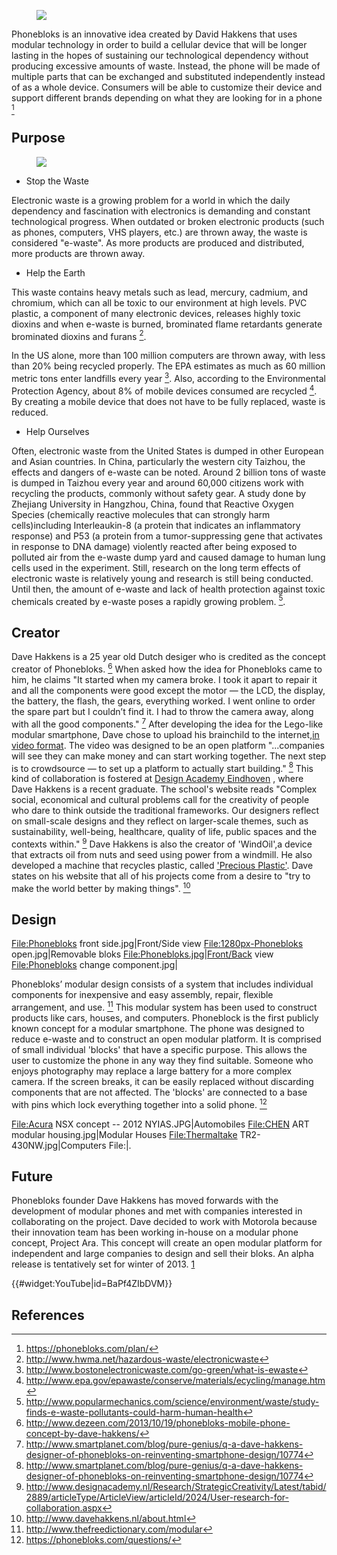 {{JMC116inprogress|December 20, 2013}}

<!-- Comments that appear only in the edit view are formatted like this. -->
<!-- These comments are offered as an aid as you get started. Remove as you wish. -->
<!-- next line is the code for inserting an image; delete if you don't have an image yet -->
[[Image:Phonebloks front side.jpg|left|]]



Phonebloks is an innovative idea created by David Hakkens that uses modular technology in order to build a cellular device that will be longer lasting in the hopes of sustaining our technological dependency without producing excessive amounts of waste. Instead, the phone will be made of multiple parts that can be exchanged and substituted independently instead of as a whole device. Consumers will be able to customize their device and support different brands depending on what they are looking for in a phone <ref>https://phonebloks.com/plan/</ref>

== Purpose ==

[[Image:1280px-Phonebloks open.jpg|right|]]
*Stop the Waste
Electronic waste is a growing problem for a world in which the daily dependency and fascination with electronics is demanding and constant technological progress. When outdated or broken electronic products (such as phones, computers, VHS players, etc.) are thrown away, the waste is considered "e-waste". As more products are produced and distributed, more products are thrown away. 

*Help the Earth
This waste contains heavy metals such as lead, mercury, cadmium, and chromium, which can all be toxic to our environment at high levels. PVC plastic, a component of many electronic devices, releases highly toxic dioxins and when e-waste is burned, brominated flame retardants generate brominated dioxins and furans <ref>http://www.hwma.net/hazardous-waste/electronicwaste</ref>.

In the US alone, more than 100 million computers are thrown away, with less than 20% being recycled properly. The EPA estimates as much as 60 million metric tons enter landfills every year <ref>http://www.bostonelectronicwaste.com/go-green/what-is-ewaste</ref>. Also, according to the Environmental Protection Agency, about 8% of mobile devices consumed are recycled <ref>http://www.epa.gov/epawaste/conserve/materials/ecycling/manage.htm</ref>. By creating a mobile device that does not have to be fully replaced, waste is reduced. 

*Help Ourselves
Often, electronic waste from the United States is dumped in other European and Asian countries. In China, particularly the western city Taizhou, the effects and dangers of e-waste can be noted. Around 2 billion tons of waste is dumped in Taizhou every year and around 60,000 citizens work with recycling the products, commonly without safety gear. A study done by Zhejiang University in Hangzhou, China, found that Reactive Oxygen Species (chemically reactive molecules that can strongly harm cells)including Interleaukin-8 (a protein that indicates an inflammatory response) and P53 (a protein from a tumor-suppressing gene that activates in response to DNA damage) violently reacted after being exposed to polluted air from the e-waste dump yard and caused damage to human lung cells used in the experiment. Still, research on the long term effects of electronic waste is relatively young and research is still being conducted. Until then, the amount of e-waste and lack of health protection against toxic chemicals created by e-waste poses a rapidly growing problem. <ref>http://www.popularmechanics.com/science/environment/waste/study-finds-e-waste-pollutants-could-harm-human-health</ref>.

== Creator ==

Dave Hakkens is a 25 year old Dutch desiger who is credited as the concept creator of Phonebloks. <ref>http://www.dezeen.com/2013/10/19/phonebloks-mobile-phone-concept-by-dave-hakkens/</ref> When asked how the idea for Phonebloks came to him, he claims "It started when my camera broke. I took it apart to repair it and all the components were good except the motor — the LCD, the display, the battery, the flash, the gears, everything worked. I went online to order the spare part but I couldn’t find it. I had to throw the camera away, along with all the good components." <ref>http://www.smartplanet.com/blog/pure-genius/q-a-dave-hakkens-designer-of-phonebloks-on-reinventing-smartphone-design/10774</ref> After developing the idea for the Lego-like modular smartphone, Dave chose to upload his brainchild to the internet,[https://www.youtube.com/watch?v=BaPf4ZIbDVM in video format]. The video was designed to be an open platform  "...companies will see they can make money and can start working together. The next step is to crowdsource — to set up a platform to actually start building." <ref>http://www.smartplanet.com/blog/pure-genius/q-a-dave-hakkens-designer-of-phonebloks-on-reinventing-smartphone-design/10774</ref> This kind of collaboration is fostered at [http://www.designacademy.nl/ Design Academy Eindhoven] , where Dave Hakkens is a recent graduate. The school's website reads "Complex social, economical and cultural problems call for the creativity of people who dare to think outside the traditional frameworks. Our designers reflect on small-scale designs and they reflect on larger-scale themes, such as sustainability, well-being, healthcare, quality of life, public spaces and the contexts within." <ref>http://www.designacademy.nl/Research/StrategicCreativity/Latest/tabid/2889/articleType/ArticleView/articleId/2024/User-research-for-collaboration.aspx</ref>
Dave Hakkens is also the creator of 'WindOil',a device that extracts oil from nuts and seed using power from a windmill. He also developed a machine that recycles plastic, called [http://www.preciousplastic.com/ 'Precious Plastic']. Dave states on his website that all of his projects come from a desire to "try to make the world better by making things". <ref>http://www.davehakkens.nl/about.html</ref>

== Design ==
<!-- Phoneblok Modular Concept.  -->
<gallery caption="Phoneblok Modular Concept">
File:Phonebloks front side.jpg|Front/Side view
File:1280px-Phonebloks open.jpg|Removable bloks
File:Phonebloks.jpg|Front/Back view 
File:Phonebloks change component.jpg|
</gallery>

Phonebloks’ modular design consists of a system that includes individual components for inexpensive and easy assembly, repair, flexible arrangement, and use. <ref>http://www.thefreedictionary.com/modular</ref> This modular system has been used to construct products like cars, houses, and computers. Phoneblock is the first publicly known concept for a modular smartphone.  The phone was designed to reduce e-waste and to construct an open modular platform. It is comprised of small individual 'blocks' that have a specific purpose. This allows the user to customize the phone in any way they find suitable. Someone who enjoys photography may replace a large battery for a more complex camera. If the screen breaks, it can be easily replaced without discarding components that are not affected.  The 'blocks' are connected to a base with pins which lock everything together into a solid phone. <ref>https://phonebloks.com/questions/</ref>


<!-- .  -->
<gallery caption="Other Modular Systems">
File:Acura NSX concept -- 2012 NYIAS.JPG|Automobiles
File:CHEN ART modular housing.jpg|Modular Houses
File:Thermaltake TR2-430NW.jpg|Computers
File:|.
</gallery>

== Future ==
Phonebloks founder Dave Hakkens has moved forwards with the development of modular phones and met with companies interested in collaborating on the project. Dave decided to work with Motorola because their innovation team has been working in-house on a modular phone concept, Project Ara. This concept will create an open modular platform for independent and large companies to design and sell their bloks.  An alpha release is tentatively set for winter of 2013. [http://motorola-blog.blogspot.com/2013/10/goodbye-sticky-hello-ara.html]

{{#widget:YouTube|id=BaPf4ZIbDVM}}

== References ==

<!-- This code is for placing the citation you included above.  If you did not use the <ref> code, please delete this. -->
<references/>